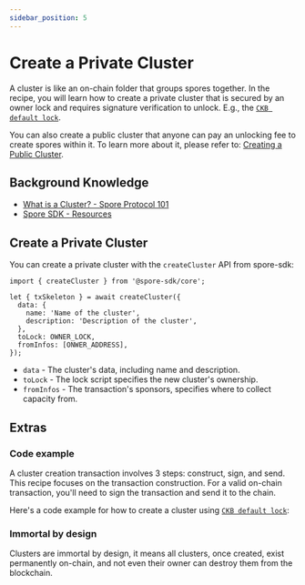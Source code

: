 ```yaml
---
sidebar_position: 5
---
```



# Create a Private Cluster

A cluster is like an on-chain folder that groups spores together. In the recipe, you will learn how to create a private cluster that is secured by an owner lock and requires signature verification to unlock. E.g., the [`CKB default lock`](https://github.com/nervosnetwork/ckb-system-scripts/blob/master/c/secp256k1_blake160_sighash_all.c).

You can also create a public cluster that anyone can pay an unlocking fee to create spores within it. To learn more about it, please refer to: [Creating a Public Cluster](/recipes/create-private-cluster).

## Background Knowledge

- [What is a Cluster? - Spore Protocol 101](/basics/spore-101#what-is-a-cluster)
- [Spore SDK - Resources](/resources/spore-sdk)

## Create a Private Cluster

You can create a private cluster with the `createCluster` API from spore-sdk:

```tsx
import { createCluster } from '@spore-sdk/core';

let { txSkeleton } = await createCluster({
  data: {
    name: 'Name of the cluster',
    description: 'Description of the cluster',
  },
  toLock: OWNER_LOCK,
  fromInfos: [ONWER_ADDRESS],
});
```

- `data` - The cluster's data, including name and description.
- `toLock` - The lock script specifies the new cluster's ownership.
- `fromInfos` - The transaction's sponsors, specifies where to collect capacity from.

## Extras

### Code example

A cluster creation transaction involves 3 steps: construct, sign, and send. This recipe focuses on the transaction construction. For a valid on-chain transaction, you'll need to sign the transaction and send it to the chain.

Here's a code example for how to create a cluster using [`CKB default lock`](https://github.com/nervosnetwork/ckb-system-scripts/blob/master/c/secp256k1_blake160_sighash_all.c):

<EmbedCard
  title="createCluster.ts"
  href="https://github.com/sporeprotocol/spore-sdk/blob/beta/examples/secp256k1/apis/createCluster.ts"
  description="Create a Cluster on-chain with CKB Default Lock"
  className="margin-top--sm"
/>

### Immortal by design

Clusters are immortal by design, it means all clusters, once created, exist permanently on-chain, and not even their owner can destroy them from the blockchain.
